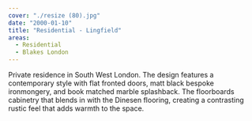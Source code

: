 ```yaml
---
cover: "./resize (80).jpg"
date: "2000-01-10"
title: "Residential - Lingfield"
areas:
  - Residential
  - Blakes London 
---
```


Private residence in South West London. The design
features a contemporary style with flat fronted
doors, matt black bespoke ironmongery, and
book matched marble splashback.
The floorboards cabinetry that blends in with the
Dinesen flooring, creating a contrasting rustic
feel that adds warmth to the space.
